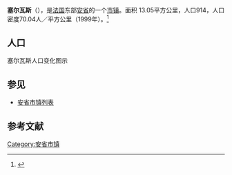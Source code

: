 {{Infobox French commune
|name                    = 塞尔瓦斯
|native name             = Servas
|image flag              = 
|image flag size         = 
|flag legend             = 
|image coat of arms      = 
|image coat of arms size = 
|coat of arms legend     = 
|city motto              = 
|image                   = 
|caption                 = 
|map                     = 
|adjustable map          = 
|time zone               = 
|longitude              = 
|latitude               =  
|arrondissement         =  
|canton                 =  
|subdivisions entry      = 
|subdivisions            = 
|intercommunality        = 
|mayor                   = 
|term                    = 
|elevation m             = 
|area km2                = 13.05
|population             = 914
|population date         = 1999
|INSEE                  = 01405
|postal code             = 01960
|website                 = 
}}
{{French Commune Map|01405}}
'''塞尔瓦斯'''（{{lang-fr|Servas}}），是[[法国|法国]]东部[[安省_(法國)|安省]]的一个[[市镇_(法国)|市镇]]。面积 13.05平方公里，人口914，人口密度70.04人／平方公里（1999年）。<ref name="Statmallen Areal i Frankrikes kommuner">{{cite web|url=http://www.insee.fr/fr/ppp/bases-de-donnees/recensement/populations-legales/france-departements.asp?annee=2009#departements|title=Insee, Populations légales 2009 pour les départements et les collectivités d'outre-mer France métropolitaine et DOM|accessdate=2012-01-30|archive-date=2012-01-08|archive-url=https://web.archive.org/web/20120108000120/http://www.insee.fr/fr/ppp/bases-de-donnees/recensement/populations-legales/france-departements.asp?annee=2009#departements|dead-url=no}}</ref>

== 人口 ==
塞尔瓦斯人口变化图示
{{French Commune Population|01405}}

==参见==
*[[安省市镇列表|安省市镇列表]]

== 参考文献 ==
{{reflist}}

{{安省市鎮}}

[[Category:安省市镇|Category:安省市镇]]